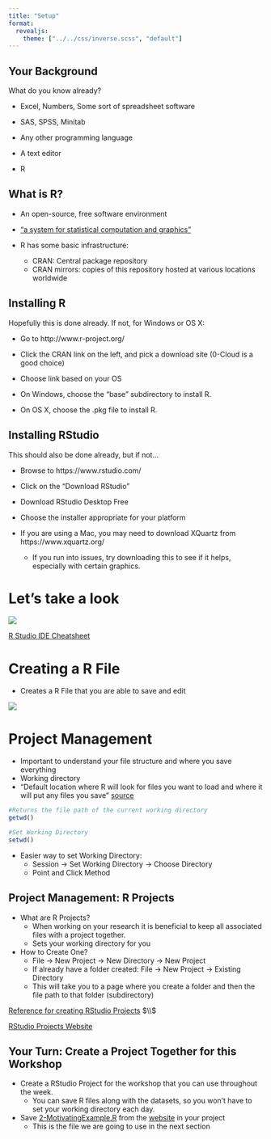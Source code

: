 ```yaml
---
title: "Setup"
format: 
  revealjs:
    theme: ["../../css/inverse.scss", "default"]
---
```


## Your Background

What do you know already?

-   Excel, Numbers, Some sort of spreadsheet software

-   SAS, SPSS, Minitab

-   Any other programming language

-   A text editor

-   R

## What is R?

-   An open-source, free software environment

-   ["a system for statistical computation and graphics"](https://www.r-project.org/)

-   R has some basic infrastructure:

    -   CRAN: Central package repository
    -   CRAN mirrors: copies of this repository hosted at various locations worldwide

## Installing R

Hopefully this is done already. If not, for Windows or OS X:

-   Go to http://www.r-project.org/

-   Click the CRAN link on the left, and pick a download site (0-Cloud is a good choice)

-   Choose link based on your OS

-   On Windows, choose the "base" subdirectory to install R.

-   On OS X, choose the .pkg file to install R.

## Installing RStudio

This should also be done already, but if not...

-   Browse to https://www.rstudio.com/

-   Click on the "Download RStudio"

-   Download RStudio Desktop Free

-   Choose the installer appropriate for your platform

-   If you are using a Mac, you may need to download XQuartz from https://www.xquartz.org/

    -   If you run into issues, try downloading this to see if it helps, especially with certain graphics.

# Let's take a look

![](images/rstudioExp.png)

[R Studio IDE Cheatsheet](cheatsheets/rstudio-ide.pdf)

# Creating a R File

-   Creates a R File that you are able to save and edit

![](images/new_file.png)

# Project Management

-   Important to understand your file structure and where you save everything
-   Working directory
-   "Default location where R will look for files you want to load and where it will put any files you save" [source](https://intro2r.com/work-d.html)

```r

#Returns the file path of the current working directory
getwd()

#Set Working Directory
setwd()

```

-   Easier way to set Working Directory:
    -   Session -\> Set Working Directory -\> Choose Directory
    -   Point and Click Method

## Project Management: R Projects

::: smaller
-   What are R Projects?
    -   When working on your research it is beneficial to keep all associated files with a project together.
    -   Sets your working directory for you
-   How to Create One?
    -   File -\> New Project -\> New Directory -\> New Project
    -   If already have a folder created: File -\> New Project -\> Existing Directory
    -   This will take you to a page where you create a folder and then the file path to that folder (subdirectory)

[Reference for creating RStudio Projects](https://r4ds.had.co.nz/workflow-projects.html#rstudio-projects) $\\$

[RStudio Projects Website](https://support.rstudio.com/hc/en-us/articles/200526207-Using-RStudio-Projects)
:::

## Your Turn: Create a Project Together for this Workshop {.inverse}

-   Create a RStudio Project for the workshop that you can use throughout the week.
    -   You can save R files along with the datasets, so you won't have to set your working directory each day.
-   Save [2-MotivatingExample.R](/01-r-intro/code/2-MotivatingExample.R) from the [website](https://unl-statistics.github.io/R-workshops/01-r-intro/index.html) in your project
    -   This is the file we are going to use in the next section

